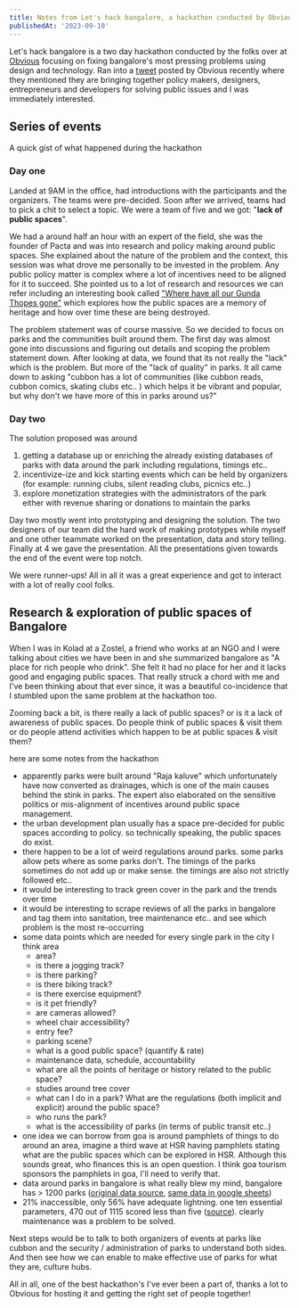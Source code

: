 ```yaml
---
title: Notes from Let's hack bangalore, a hackathon conducted by Obvious
publishedAt: '2023-09-10'
---
```


Let's hack bangalore is a two day hackathon conducted by the folks over at [Obvious](https://www.obvious.in/) focusing on fixing bangalore's most pressing problems using design and technology. Ran into a [tweet](https://twitter.com/obvious_in/status/1694969859963298136) posted by Obvious recently where they mentioned they are bringing together policy makers, designers, entrepreneurs and developers for solving public issues and I was immediately interested.

## Series of events

A quick gist of what happened during the hackathon

### Day one

Landed at 9AM in the office, had introductions with the participants and the organizers. The teams were pre-decided. Soon after we arrived, teams had to pick a chit to select a topic. We were a team of five and we got: "__lack of public spaces__".

We had a around half an hour with an expert of the field, she was the founder of Pacta and was into research and policy making around public spaces. She explained about the nature of the problem and the context, this session was what drove me personally to be invested in the problem. Any public policy matter is complex where a lot of incentives need to be aligned for it to succeed. She pointed us to a lot of research and resources we can refer including an interesting book called ["Where have all our Gunda Thopes gone"](https://www.youtube.com/watch?v=sRcgDDXiUlU) which explores how the public spaces are a memory of heritage and how over time these are being destroyed.

The problem statement was of course massive. So we decided to focus on parks and the communities built around them. The first day was almost gone into discussions and figuring out details and scoping the problem statement down. After looking at data, we found that its not really the "lack" which is the problem. But more of the "lack of quality" in parks. It all came down to asking "cubbon has a lot of communities (like cubbon reads, cubbon comics, skating clubs etc.. ) which helps it be vibrant and popular, but why don't we have more of this in parks around us?"

### Day two
The solution proposed was around 
1. getting a database up or enriching the already existing databases of parks with data around the park including regulations, timings etc..
2. incentivize-ize and kick starting events which can be held by organizers (for example: running clubs, silent reading clubs, picnics etc..)
3. explore monetization strategies with the administrators of the park either with revenue sharing or donations to maintain the parks

Day two mostly went into prototyping and designing the solution. The two designers of our team did the hard work of making prototypes while myself and one other teammate worked on the presentation, data and story telling. Finally at 4 we gave the presentation. All the presentations given towards the end of the event were top notch.

We were runner-ups! All in all it was a great experience and got to interact with a lot of really cool folks.

## Research & exploration of public spaces of Bangalore

When I was in Kolad at a Zostel, a friend who works at an NGO and I were talking about cities we have been in and she summarized bangalore as "A place for rich people who drink". She felt it had no place for her and it lacks good and engaging public spaces. That really struck a chord with me and I've been thinking about that ever since, it was a beautiful co-incidence that I stumbled upon the same problem at the hackathon too.

Zooming back a bit, is there really a lack of public spaces? or is it a lack of awareness of public spaces. Do people think of public spaces & visit them or do people attend activities which happen to be at public spaces & visit them?

here are some notes from the hackathon

- apparently parks were built around "Raja kaluve" which unfortunately have now converted as drainages, which is one of the main causes behind the stink in parks. The expert also elaborated on the sensitive politics or mis-alignment of incentives around public space management.
- the urban development plan usually has a space pre-decided for public spaces according to policy. so technically speaking, the public spaces do exist.
- there happen to be a lot of weird regulations around parks. some parks allow pets where as some parks don't. The timings of the parks sometimes do not add up or make sense. the timings are also not strictly followed etc..
- it would be interesting to track green cover in the park and the trends over time
- it would be interesting to scrape reviews of all the parks in bangalore and tag them into sanitation, tree maintenance etc.. and see which problem is the most re-occurring
- some data points which are needed for every single park in the city I think area
    - area?
    - is there a jogging track?
    - is there parking?
    - is there biking track?
    - is there exercise equipment?
    - is it pet friendly?
    - are cameras allowed?
    - wheel chair accessibility?
    - entry fee?
    - parking scene?
    - what is a good public space? (quantify & rate)
    - maintenance data, schedule, accountability
    - what are all the points of heritage or history related to the public space?
    - studies around tree cover
    - what can I do in a park? What are the regulations (both implicit and explicit) around the public space?
    - who runs the park?
    - what is the accessibility of parks (in terms of public transit etc..)
- one idea we can borrow from goa is around pamphlets of things to do around an area, imagine a third wave at HSR having pamphlets stating what are the public spaces which can be explored in HSR. Although this sounds great, who finances this is an open question. I think goa tourism sponsors the pamphlets in goa, I'll need to verify that.
- data around parks in bangalore is what really blew my mind, bangalore has > 1200 parks ([original data source](https://data.opencity.in/dataset/bbmp-parks), [same data in google sheets](https://docs.google.com/spreadsheets/d/1VXWlJQbzNdghcbUp8UqZNCAK4V-nr5bmhP-wwwxgKsI/edit?usp=sharing))
- 21% inaccessible, only 56% have adequate lightning. one ten essential parameters, 470 out of 1115 scored less than five ([source](https://timesofindia.indiatimes.com/city/bengaluru/21-of-citys-parks-and-playgrounds-inaccessible-survey/articleshow/61885876.cms)). clearly maintenance was a problem to be solved.

Next steps would be to talk to both organizers of events at parks like cubbon and the security / administration of parks to understand both sides. And then see how we can enable to make effective use of parks for what they are, culture hubs.

All in all, one of the best hackathon's I've ever been a part of, thanks a lot to Obvious for hosting it and getting the right set of people together!